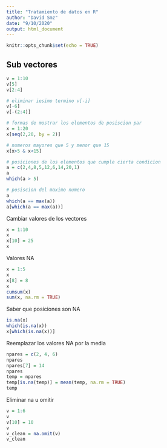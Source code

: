 ```yaml
---
title: "Tratamiento de datos en R"
author: "David Smz"
date: "9/10/2020"
output: html_document
---
```


```r
knitr::opts_chunk$set(echo = TRUE)
```

## Sub vectores

```r
v = 1:10
v[5]
v[2:4]
```
```r
# eliminar iesimo termino v[-i]
v[-6]
v[-(2:4)]
```
```r
# formas de mostrar los elementos de posiscion par
x = 1:20
x[seq(2,20, by = 2)]
```
```r
# numeros mayores que 5 y menor que 15
x[x>5 & x<15]
```

```r
# posiciones de los elementos que cumple cierta condicion
a = c(2,4,8,5,12,6,14,20,1)
a
which(a > 5)
```
```r
# posiscion del maximo numero
a
which(a == max(a))
a[which(a == max(a))]
```

Cambiar valores de los vectores
```r
x = 1:10
x
x[10] = 25
x
```

Valores NA
```r
x = 1:5
x
x[8] = 8
x
cumsum(x)
sum(x, na.rm = TRUE)
```

Saber que posiciones son NA
```r
is.na(x)
which(is.na(x))
x[which(is.na(x))]
```

Reemplazar los valores NA por la media
```r
npares = c(2, 4, 6)
npares
npares[7] = 14
npares
temp = npares
temp[is.na(temp)] = mean(temp, na.rm = TRUE)
temp
```

Eliminar na u omitir
```r
v = 1:6
v
v[10] = 10
v
v_clean = na.omit(v)
v_clean
```

